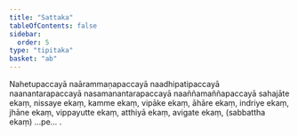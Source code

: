 ```yaml
---
title: "Sattaka"
tableOfContents: false
sidebar:
  order: 5
type: "tipitaka"
basket: "ab"
---
```



<DynamicBreadcrumb />

<Paragraph number="356">
Nahetupaccayā naārammaṇapaccayā naadhipatipaccayā naanantarapaccayā nasamanantarapaccayā naaññamaññapaccayā sahajāte ekaṃ, nissaye ekaṃ, kamme ekaṃ, vipāke ekaṃ, āhāre ekaṃ, indriye ekaṃ, jhāne ekaṃ, vippayutte ekaṃ, atthiyā ekaṃ, avigate ekaṃ, (sabbattha ekaṃ) …pe… .
</Paragraph>